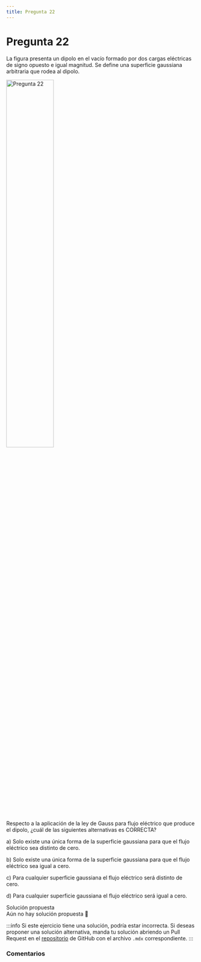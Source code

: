 ```yaml
---
title: Pregunta 22
---
```



# Pregunta 22

<div className="exercise">
La figura presenta un dipolo en el vacío formado por dos cargas eléctricas de signo opuesto e igual magnitud. Se define una superficie gaussiana arbitraria que rodea al dipolo.

<Image
  src="science/electromagnetism/exercises/2023-2/p22/image.png"
  alt="Pregunta 22"
  width="50%" 
/>

Respecto a la aplicación de la ley de Gauss para flujo eléctrico que produce el dipolo, ¿cuál de las siguientes alternativas es CORRECTA?

a) Solo existe una única forma de la superficie gaussiana para que el flujo eléctrico sea distinto de cero.

b) Solo existe una única forma de la superficie gaussiana para que el flujo eléctrico sea igual a cero.

c) Para cualquier superficie gaussiana el flujo eléctrico será distinto de cero.

d) Para cualquier superficie gaussiana el flujo eléctrico será igual a cero.
</div>

<MDXDetails>
<summary>Solución propuesta</summary>

<div className="exercise">
Aún no hay solución propuesta 🥲
</div>

:::info
Si este ejercicio tiene una solución, podría estar incorrecta. Si deseas proponer una solución alternativa, manda tu solución abriendo
un Pull Request en el [repositorio](https://github.com/crow-rojas/apuntes-fundamentals/pulls) de GitHub con el archivo
`.mdx` correspondiente.
:::

</MDXDetails>

### Comentarios

<Disqus
  url="https://crow-rojas.github.io/apuntes-fundamentals/docs/science/electromagnetism/exercises/2023-2/p22"
  identifier="docs/science/electromagnetism/exercises/2023-2/p22"
  title="2023-2 Electricidad y Magnetismo - Pregunta 22"
/>
